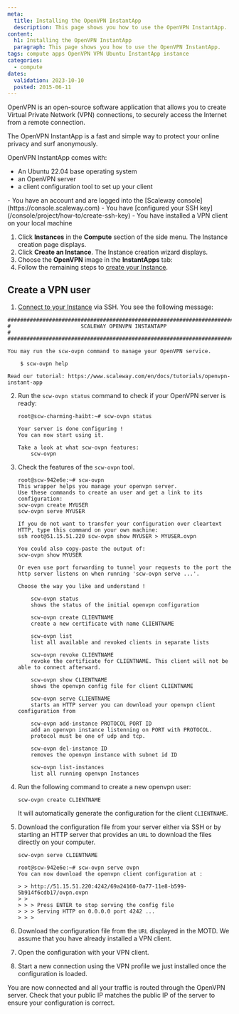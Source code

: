 ```yaml
---
meta:
  title: Installing the OpenVPN InstantApp
  description: This page shows you how to use the OpenVPN InstantApp.
content:
  h1: Installing the OpenVPN InstantApp
  paragraph: This page shows you how to use the OpenVPN InstantApp.
tags: compute apps OpenVPN VPN Ubuntu InstantApp instance
categories:
  - compute
dates:
  validation: 2023-10-10
  posted: 2015-06-11
---
```


OpenVPN is an open-source software application that allows you to create Virtual Private Network (VPN) connections, to securely access the Internet from a remote connection.

The OpenVPN InstantApp is a fast and simple way to protect your online privacy and surf anonymously.

OpenVPN InstantApp comes with:
  - An Ubuntu 22.04 base operating system
  - an OpenVPN server
  - a client configuration tool to set up your client

<Macro id="iam-requirements" />
 
<Message type="requirement">
  - You have an account and are logged into the [Scaleway console](https://console.scaleway.com)
  - You have [configured your SSH key](/console/project/how-to/create-ssh-key)
  - You have installed a VPN client on your local machine
</Message>

1. Click **Instances** in the **Compute** section of the side menu. The Instance creation page displays.
2. Click **Create an Instance**. The Instance creation wizard displays.
3. Choose the **OpenVPN** image in the **InstantApps** tab:
4. Follow the remaining steps to [create your Instance](/compute/instances/how-to/create-an-instance/).

## Create a VPN user

1. [Connect to your Instance](/compute/instances/how-to/connect-to-instance/) via SSH. You see the following message:
```
###############################################################################
#                      SCALEWAY OPENVPN INSTANTAPP                            #
###############################################################################

You may run the scw-ovpn command to manage your OpenVPN service.

    $ scw-ovpn help

Read our tutorial: https://www.scaleway.com/en/docs/tutorials/openvpn-instant-app
```

2. Run the `scw-ovpn status` command to check if your OpenVPN server is ready:
    ```
    root@scw-charming-haibt:~# scw-ovpn status

    Your server is done configuring !
    You can now start using it.

    Take a look at what scw-ovpn features:
        scw-ovpn
    ```
2. Check the features of the `scw-ovpn` tool.
    ```
    root@scw-942e6e:~# scw-ovpn
    This wrapper helps you manage your openvpn server.
    Use these commands to create an user and get a link to its configuration:
    scw-ovpn create MYUSER
    scw-ovpn serve MYUSER

    If you do not want to transfer your configuration over cleartext HTTP, type this command on your own machine:
    ssh root@51.15.51.220 scw-ovpn show MYUSER > MYUSER.ovpn

    You could also copy-paste the output of:
    scw-ovpn show MYUSER

    Or even use port forwarding to tunnel your requests to the port the http server listens on when running 'scw-ovpn serve ...'.

    Choose the way you like and understand !

        scw-ovpn status
        shows the status of the initial openvpn configuration

        scw-ovpn create CLIENTNAME
        create a new certificate with name CLIENTNAME

        scw-ovpn list
        list all available and revoked clients in separate lists

        scw-ovpn revoke CLIENTNAME
        revoke the certificate for CLIENTNAME. This client will not be able to connect afterward.

        scw-ovpn show CLIENTNAME
        shows the openvpn config file for client CLIENTNAME

        scw-ovpn serve CLIENTNAME
        starts an HTTP server you can download your openvpn client configuration from

        scw-ovpn add-instance PROTOCOL PORT ID
        add an openvpn instance listenning on PORT with PROTOCOL.
        protocol must be one of udp and tcp.

        scw-ovpn del-instance ID
        removes the openvpn instance with subnet id ID

        scw-ovpn list-instances
        list all running openvpn Instances
    ```

3. Run the following command to create a new openvpn user:
    ```
    scw-ovpn create CLIENTNAME
    ```
    It will automatically generate the configuration for the client `CLIENTNAME`.
4. Download the configuration file from your server either via SSH or by starting an HTTP server that provides an `URL` to download the files directly on your computer.
    ```
    scw-ovpn serve CLIENTNAME
    ```

    ```
    root@scw-942e6e:~# scw-ovpn serve ovpn
    You can now download the openvpn client configuration at :

    > > http://51.15.51.220:4242/69a24160-0a77-11e8-b599-5b914f6cdb17/ovpn.ovpn
    > >
    > > > Press ENTER to stop serving the config file
    > > > Serving HTTP on 0.0.0.0 port 4242 ...
    > > >
    ```
5. Download the configuration file from the `URL` displayed in the MOTD. We assume that you have already installed a VPN client.
6. Open the configuration with your VPN client.
    <Lightbox src="scaleway-tunnelblick03.webp" alt="" />
7. Start a new connection using the VPN profile we just installed once the configuration is loaded.
    <Lightbox src="scaleway-tunnelblick04.webp" alt="" />

You are now connected and all your traffic is routed through the OpenVPN server. Check that your public IP matches the public IP of the server to ensure your configuration is correct. 
